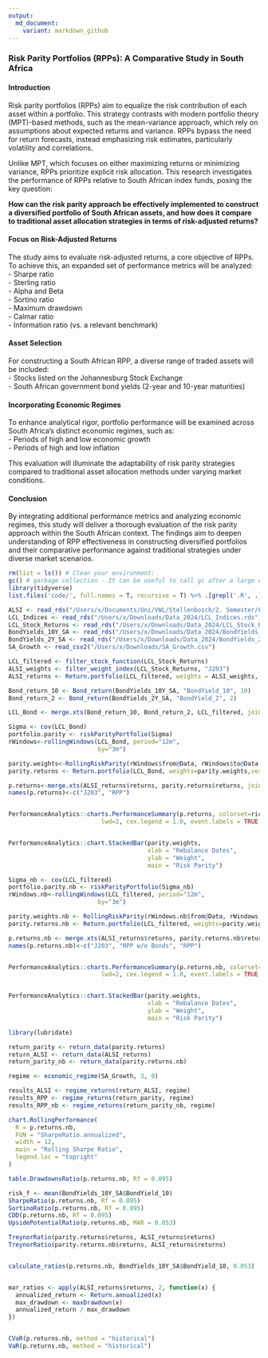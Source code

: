 ```yaml
---
output:
  md_document:
    variant: markdown_github
---
```


### Risk Parity Portfolios (RPPs): A Comparative Study in South Africa  

#### Introduction  
Risk parity portfolios (RPPs) aim to equalize the risk contribution of each asset within a portfolio. This strategy contrasts with modern portfolio theory (MPT)-based methods, such as the mean-variance approach, which rely on assumptions about expected returns and variance. RPPs bypass the need for return forecasts, instead emphasizing risk estimates, particularly volatility and correlations.  

Unlike MPT, which focuses on either maximizing returns or minimizing variance, RPPs prioritize explicit risk allocation. This research investigates the performance of RPPs relative to South African index funds, posing the key question:  

**How can the risk parity approach be effectively implemented to construct a diversified portfolio of South African assets, and how does it compare to traditional asset allocation strategies in terms of risk-adjusted returns?**  

#### Focus on Risk-Adjusted Returns  
The study aims to evaluate risk-adjusted returns, a core objective of RPPs. To achieve this, an expanded set of performance metrics will be analyzed:  
- Sharpe ratio  
- Sterling ratio  
- Alpha and Beta  
- Sortino ratio  
- Maximum drawdown  
- Calmar ratio  
- Information ratio (vs. a relevant benchmark)  

#### Asset Selection  
For constructing a South African RPP, a diverse range of traded assets will be included:  
- Stocks listed on the Johannesburg Stock Exchange  
- South African government bond yields (2-year and 10-year maturities)  

#### Incorporating Economic Regimes  
To enhance analytical rigor, portfolio performance will be examined across South Africa’s distinct economic regimes, such as:  
- Periods of high and low economic growth  
- Periods of high and low inflation  

This evaluation will illuminate the adaptability of risk parity strategies compared to traditional asset allocation methods under varying market conditions.  

#### Conclusion  
By integrating additional performance metrics and analyzing economic regimes, this study will deliver a thorough evaluation of the risk parity approach within the South African context. The findings aim to deepen understanding of RPP effectiveness in constructing diversified portfolios and their comparative performance against traditional strategies under diverse market scenarios.  

```r

rm(list = ls()) # Clean your environment:
gc() # garbage collection - It can be useful to call gc after a large object has been removed, as this may prompt R to return memory to the operating system.
library(tidyverse)
list.files('code/', full.names = T, recursive = T) %>% .[grepl('.R', .)] %>% as.list() %>% walk(~source(.))
```

```r
ALSI <- read_rds("/Users/x/Documents/Uni/VWL/Stellenbosch/2. Semester/Fin/Data_24/ALSI.rds")
LCL_Indices <- read_rds("/Users/x/Downloads/Data_2024/LCL_Indices.rds")
LCL_Stock_Returns <- read_rds("/Users/x/Downloads/Data_2024/LCL_Stock_Returns.rds")
BondYields_10Y_SA <- read_rds("/Users/x/Downloads/Data_2024/BondYields_10Y_SA.rds")
BondYields_2Y_SA <- read_rds("/Users/x/Downloads/Data_2024/BondYields_2Y_SA.rds")
SA_Growth <- read_csv2("/Users/x/Downloads/SA_Growth.csv")
```

```r
LCL_filtered <- filter_stock_function(LCL_Stock_Returns)
ALSI_weights <- filter_weight_index(LCL_Stock_Returns, "J203")
ALSI_returns <- Return.portfolio(LCL_filtered, weights = ALSI_weights, verbose = TRUE)
```

```r
Bond_return_10 <- Bond_return(BondYields_10Y_SA, "BondYield_10", 10)
Bond_return_2 <- Bond_return(BondYields_2Y_SA, "BondYield_2", 2)

LCL_Bond <- merge.xts(Bond_return_10, Bond_return_2, LCL_filtered, join = "inner")
```

```r
Sigma <- cov(LCL_Bond)
portfolio.parity <- riskParityPortfolio(Sigma)
rWindows<-rollingWindows(LCL_Bond, period="12m",
                         by="3m")

parity.weights<-RollingRiskParity(rWindows$from@Data, rWindows$to@Data, LCL_Bond) %>% na.omit()
parity.returns <- Return.portfolio(LCL_Bond, weights=parity.weights,verbose=TRUE)

```

```r
p.returns<-merge.xts(ALSI_returns$returns, parity.returns$returns, join = "inner")
names(p.returns)<-c("J203", "RPP")


PerformanceAnalytics::charts.PerformanceSummary(p.returns, colorset=rich6equal,
                          lwd=2, cex.legend = 1.0, event.labels = TRUE, main = "")


PerformanceAnalytics::chart.StackedBar(parity.weights, 
                                       xlab = "Rebalance Dates",
                                       ylab = "Weight", 
                                       main = "Risk Parity")
```

```r
Sigma_nb <- cov(LCL_filtered)
portfolio.parity.nb <- riskParityPortfolio(Sigma_nb)
rWindows.nb<-rollingWindows(LCL_filtered, period="12m",
                         by="3m")

parity.weights.nb <- RollingRiskParity(rWindows.nb$from@Data, rWindows.nb$to@Data, LCL_filtered) %>% na.omit()
parity.returns.nb <- Return.portfolio(LCL_filtered, weights=parity.weights.nb,verbose=TRUE)

```

```r
p.returns.nb <- merge.xts(ALSI_returns$returns, parity.returns.nb$returns, parity.returns$returns, join = "inner")
names(p.returns.nb)<-c("J203", "RPP w/o Bonds", "RPP")


PerformanceAnalytics::charts.PerformanceSummary(p.returns.nb, colorset=rich6equal,
                          lwd=2, cex.legend = 1.0, event.labels = TRUE, main = "")


PerformanceAnalytics::chart.StackedBar(parity.weights, 
                                       xlab = "Rebalance Dates",
                                       ylab = "Weight", 
                                       main = "Risk Parity")

```


```r
library(lubridate)

return_parity <- return_data(parity.returns)
return_ALSI <- return_data(ALSI_returns)
return_parity_nb <- return_data(parity.returns.nb)

regime <- economic_regime(SA_Growth, 3, 0)

results_ALSI <- regime_returns(return_ALSI, regime)
results_RPP <- regime_returns(return_parity, regime)
results_RPP_nb <- regime_returns(return_parity_nb, regime)
```


```r
chart.RollingPerformance(
  R = p.returns.nb,
  FUN = "SharpeRatio.annualized",
  width = 12,
  main = "Rolling Sharpe Ratio",
  legend.loc = "topright"
)

table.DrawdownsRatio(p.returns.nb, Rf = 0.095)

risk_f <- mean(BondYields_10Y_SA$BondYield_10)
SharpeRatio(p.returns.nb, Rf = 0.095)
SortinoRatio(p.returns.nb, Rf = 0.095)
CDD(p.returns.nb, Rf = 0.095)
UpsidePotentialRatio(p.returns.nb, MAR = 0.053)

TreynorRatio(parity.returns$returns, ALSI_returns$returns)
TreynorRatio(parity.returns.nb$returns, ALSI_returns$returns)


calculate_ratios(p.returns.nb, BondYields_10Y_SA$BondYield_10, 0.053)


mar_ratios <- apply(ALSI_returns$returns, 2, function(x) {
  annualized_return <- Return.annualized(x)
  max_drawdown <- maxDrawdown(x)
  annualized_return / max_drawdown
})


CVaR(p.returns.nb, method = "historical")
VaR(p.returns.nb, method = "historical")
```




